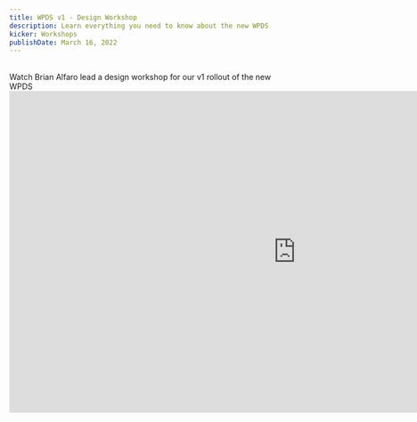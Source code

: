 ```yaml
---
title: WPDS v1 - Design Workshop
description: Learn everything you need to know about the new WPDS
kicker: Workshops
publishDate: March 16, 2022
---
```


<BR />
Watch Brian Alfaro lead a design workshop for our v1 rollout of the new WPDS
<BR />

<iframe
  width="1028"
  height="578"
  src="https://www.youtube.com/embed/cODayPp8b_U"
  title="YouTube video player"
  frameborder="0"
  allow="accelerometer; autoplay; clipboard-write; encrypted-media; gyroscope; picture-in-picture"
  allowfullscreen
></iframe>
